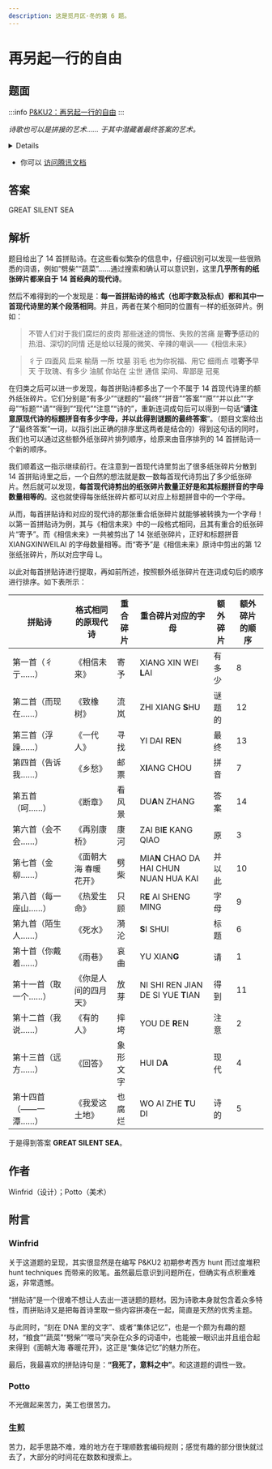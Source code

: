 ```yaml
---
description: 这是觅月区·冬的第 6 题。
---
```


# 再另起一行的自由

## 题面

:::info
[P&KU2：再另起一行的自由](https://pnku2.pkupuzzle.art/#/game/miyue/winter_05)
:::

_诗歌也可以是拼接的艺术……_
_于其中潜藏着最终答案的艺术。_

<details>

    <summary>点此查看所有拼贴诗</summary>

    ![](./06-zai-ling-qi-yi-hang-de-zi-you.assets/image_1.webp)

    ![](./06-zai-ling-qi-yi-hang-de-zi-you.assets/image_2.webp)

    ![](./06-zai-ling-qi-yi-hang-de-zi-you.assets/image_3.webp)

    ![](./06-zai-ling-qi-yi-hang-de-zi-you.assets/image_4.webp)

    ![](./06-zai-ling-qi-yi-hang-de-zi-you.assets/image_5.webp)

    ![](./06-zai-ling-qi-yi-hang-de-zi-you.assets/image_6.webp)

    ![](./06-zai-ling-qi-yi-hang-de-zi-you.assets/image_7.webp)

    ![](./06-zai-ling-qi-yi-hang-de-zi-you.assets/image_8.webp)

    ![](./06-zai-ling-qi-yi-hang-de-zi-you.assets/image_9.webp)

    ![](./06-zai-ling-qi-yi-hang-de-zi-you.assets/image_10.webp)

    ![](./06-zai-ling-qi-yi-hang-de-zi-you.assets/image_11.webp)

    ![](./06-zai-ling-qi-yi-hang-de-zi-you.assets/image_12.webp)

    ![](./06-zai-ling-qi-yi-hang-de-zi-you.assets/image_13.webp)

    ![](./06-zai-ling-qi-yi-hang-de-zi-you.assets/image_14.webp)

</details>

- 你可以 [访问腾讯文档](https://docs.qq.com/doc/DZUdja0xxc1FZbkF5)

## 答案

<AnswerBlock>GREAT SILENT SEA</AnswerBlock>

## 解析

题目给出了 14 首拼贴诗。在这些看似繁杂的信息中，仔细识别可以发现一些很熟悉的词语，例如“劈柴”“蔬菜”……通过搜索和确认可以意识到，这里**几乎所有的纸张碎片都来自于 14 首经典的现代诗**。

然后不难得到的一个发现是：**每一首拼贴诗的格式（也即字数及标点）都和其中一首现代诗里的某个段落相同**。并且，两者在某个相同的位置有一样的纸张碎片。例如：

> 不管人们对于我们腐烂的皮肉 那些迷途的惆怅、失败的苦痛 是**寄予**感动的热泪、深切的同情 还是给以轻蔑的微笑、辛辣的嘲讽——《相信未来》

> 彳亍 四面风 后来 榆荫 一所 坟墓 羽毛 也为你祝福、用它 细雨点 喂**寄予**早天 于玫瑰、有多少 油腻 你站在 尘世 通信 梁间、卑鄙是 冠冕

在归类之后可以进一步发现，每首拼贴诗都多出了一个不属于 14 首现代诗里的额外纸张碎片。它们分别是“有多少”“谜题的”“最终”“拼音”“答案”“原”“并以此”“字母”“标题”“请”“得到”“现代”“注意”“诗的”，重新连词成句后可以得到一句话“**请注意原现代诗的标题拼音有多少字母，并以此得到谜题的最终答案**”。（题目文案给出了“最终答案”一词，以指引出正确的排序里这两者是结合的）得到这句话的同时，我们也可以通过这些额外纸张碎片排列顺序，给原来由音序排列的 14 首拼贴诗一个新的顺序。

我们顺着这一指示继续前行。在注意到一首现代诗里剪出了很多纸张碎片分散到 14 首拼贴诗里之后，一个自然的想法就是数一数每首现代诗剪出了多少纸张碎片。然后就可以发现，**每首现代诗剪出的纸张碎片数量正好是和其标题拼音的字母数量相等的**。这也就使得每张纸张碎片都可以对应上标题拼音中的一个字母。

从而，每首拼贴诗和对应的现代诗的那张重合纸张碎片就能够被转换为一个字母！以第一首拼贴诗为例，其与《相信未来》中的一段格式相同，且其有重合的纸张碎片“寄予”。而《相信未来》一共被剪出了 14 张纸张碎片，正好和标题拼音 XIANGXINWEILAI 的字母数量相等。而“寄予”是《相信未来》原诗中剪出的第 12 张纸张碎片，所以对应字母 L。

以此对每首拼贴诗进行提取，再如前所述，按照额外纸张碎片在连词成句后的顺序进行排序。如下表所示：

| 拼贴诗               | 格式相同的原现代诗    | 重合碎片 | 重合碎片对应的字母                     | 额外碎片 | 额外碎片的顺序 |
| -------------------- | --------------------- | -------- | -------------------------------------- | -------- | -------------- |
| 第一首（彳亍……）     | 《相信未来》          | 寄予     | XIANG XIN WEI **L**AI                  | 有多少   | 8              |
| 第二首（而现在……）   | 《致橡树》            | 流岚     | ZHI XIANG **S**HU                      | 谜题的   | 12             |
| 第三首（浮躁……）     | 《一代人》            | 寻找     | YI DAI R**E**N                         | 最终     | 13             |
| 第四首（告诉我……）   | 《乡愁》              | 邮票     | X**I**ANG CHOU                         | 拼音     | 7              |
| 第五首（呵……）       | 《断章》              | 看风景   | DU**A**N ZHANG                         | 答案     | 14             |
| 第六首（会不会……）   | 《再别康桥》          | 康河     | ZAI BI**E** KANG QIAO                  | 原       | 3              |
| 第七首（金柳……）     | 《面朝大海 春暖花开》 | 劈柴     | MIA**N** CHAO DA HAI CHUN NUAN HUA KAI | 并以此   | 10             |
| 第八首（每一座山……） | 《热爱生命》          | 只顾     | R**E** AI SHENG MING                   | 字母     | 9              |
| 第九首（陌生人……）   | 《死水》              | 漪沦     | **S**I SHUI                            | 标题     | 6              |
| 第十首（你戴着……）   | 《雨巷》              | 哀曲     | YU XIAN**G**                           | 请       | 1              |
| 第十一首（取一个……） | 《你是人间的四月天》  | 放芽     | NI SHI REN JIAN DE SI YUE **T**IAN     | 得到     | 11             |
| 第十二首（我说……）   | 《有的人》            | 摔垮     | YOU DE **R**EN                         | 注意     | 2              |
| 第十三首（远方……）   | 《回答》              | 象形文字 | HUI D**A**                             | 现代     | 4              |
| 第十四首（——一潭……） | 《我爱这土地》        | 也腐烂   | WO AI ZHE **T**U DI                    | 诗的     | 5              |

于是得到答案 **GREAT SILENT SEA**。

## 作者

Winfrid（设计）；Potto（美术）

## 附言

### Winfrid

关于这道题的呈现，其实很显然是在编写 P&KU2 初期参考西方 hunt 而过度堆积 hunt techniques 而带来的败笔。虽然最后意识到问题所在，但确实有点积重难返，非常遗憾。

“拼贴诗”是一个很难不想让人去出一道谜题的题材。因为诗歌本身就包含着众多特性，而拼贴诗又是把每首诗里取一些内容拼凑在一起，简直是天然的优秀主题。

与此同时，“刻在 DNA 里的文字”、或者“集体记忆”，也是一个颇为有趣的题材，“粮食”“蔬菜”“劈柴”“喂马”夹杂在众多的词语中，也能被一眼识出并且组合起来得到《面朝大海 春暖花开》，这正是“集体记忆”的魅力所在。

最后，我最喜欢的拼贴诗句是：**“我死了，意料之中”**。和这道题的调性一致。

### Potto

不光做起来苦力，美工也很苦力。

### 生煎

苦力，起手思路不难，难的地方在于理顺数套编码规则；感觉有趣的部分很快就过去了，大部分的时间花在数数和搜索上。
